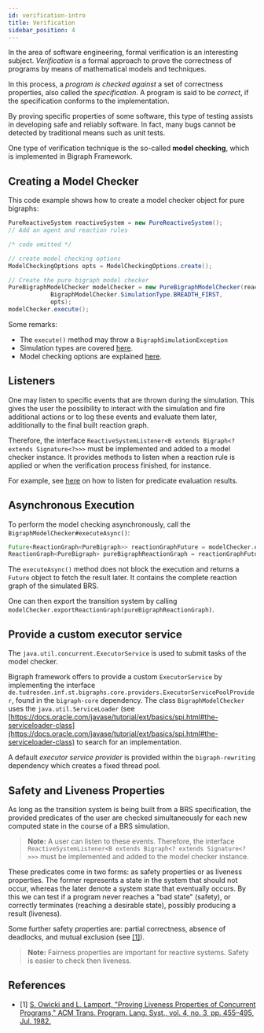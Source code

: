 ```yaml
---
id: verification-intro
title: Verification
sidebar_position: 4
---
```


In the area of software engineering, formal verification is an interesting subject.
*Verification* is a formal approach to prove the correctness of programs by means of mathematical models and techniques.

In this process, a *program is checked against* a set of
correctness properties, also called the *specification*.
A program is said to be *correct*, if the specification conforms to the implementation.

By proving specific properties of some software, this type of testing assists in developing safe and reliably software.
In fact, many bugs cannot be detected by traditional means such as unit tests.

One type of verification technique is the so-called **model checking**, which
is implemented in Bigraph Framework.

<!-- For model checking, we the following dependencies are used: -->
<!-- - tweety, JDD, JavaDD -->

## Creating a Model Checker

<!-- Two processes mutually requesting a exclusive resource. -->
<!-- Then, we want to verify that both processes never enter their critical section at the same time. -->
This code example shows how to create a model checker object for pure bigraphs:

```java
PureReactiveSystem reactiveSystem = new PureReactiveSystem();
// Add an agent and reaction rules

/* code omitted */

// create model checking options
ModelCheckingOptions opts = ModelCheckingOptions.create();

// Create the pure bigraph model checker
PureBigraphModelChecker modelChecker = new PureBigraphModelChecker(reactiveSystem,
            BigraphModelChecker.SimulationType.BREADTH_FIRST,
            opts);
modelChecker.execute();
```

Some remarks:
- The `execute()` method may throw a `BigraphSimulationException`
- Simulation types are covered [here](simulation#simulation-types).
- Model checking options are explained [here](simulation#additional-model-checking-options).

## Listeners

One may listen to specific events that are thrown during the simulation. This gives the user the possibility to interact
with the simulation and fire additional actions or to log these events and evaluate them later, additionally to the
final built reaction graph.

Therefore, the interface `ReactiveSystemListener<B extends Bigraph<? extends Signature<?>>>` must be implemented and added
to a model checker instance. It provides methods to listen when a reaction rule is applied or when the verification process finished, for instance.

For example, see [here](simulation-predicates#listen-to-predicate-evaluation) on how to listen for predicate evaluation results.





## Asynchronous Execution

To perform the model checking asynchronously, call the `BigraphModelChecker#executeAsync()`:

```java
Future<ReactionGraph<PureBigraph>> reactionGraphFuture = modelChecker.executeAsync();
ReactionGraph<PureBigraph> pureBigraphReactionGraph = reactionGraphFuture.get();
```

The `executeAsync()` method does not block the execution and returns a `Future` object to fetch the result later.
It contains the complete reaction graph of the simulated BRS.

One can then export the transition system by calling  `modelChecker.exportReactionGraph(pureBigraphReactionGraph)`.

## Provide a custom executor service

The `java.util.concurrent.ExecutorService` is used to submit tasks of the model checker.

Bigraph framework offers to provide a custom `ExecutorService` by implementing the interface
`de.tudresden.inf.st.bigraphs.core.providers.ExecutorServicePoolProvider`, found in the `bigraph-core` dependency.
The class `BigraphModelChecker` uses the `java.util.ServiceLoader` (see [https://docs.oracle.com/javase/tutorial/ext/basics/spi.html#the-serviceloader-class](https://docs.oracle.com/javase/tutorial/ext/basics/spi.html#the-serviceloader-class)
to search for an implementation.

A default _executor service provider_ is provided within the `bigraph-rewriting` dependency which creates a fixed thread pool.

## Safety and Liveness Properties

As long as the transition system is being built from a BRS specification,
the provided predicates of the user are checked simultaneously for each
new computed state in the course of a BRS simulation.

> **Note:** A user can listen to these events. Therefore, the interface `ReactiveSystemListener<B extends Bigraph<? extends Signature<?>>>` must be implemented and added to the model checker instance.

These predicates come in two forms: as safety properties or as liveness
properties. The former represents a state in the system that should not
occur, whereas the later denote a system state that eventually occurs.
By this we can test if a program never reaches a "bad state" (safety),
or correctly terminates (reaching a desirable state), possibly producing
a result (liveness).

Some further safety properties are: partial correctness, absence of deadlocks,
and mutual exclusion (see [\[1\]](#ref1)).

> **Note:** Fairness properties are important for reactive systems. Safety is easier to check then liveness.

## References

- \[1\] <a id="ref1" href="https://dl.acm.org/citation.cfm?doid=357172.357178">S. Owicki and L. Lamport, "Proving Liveness Properties of Concurrent Programs," ACM Trans. Program. Lang. Syst., vol. 4, no. 3, pp. 455–495, Jul. 1982.</a>
